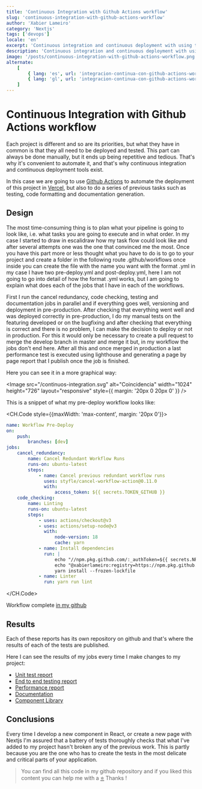 ```yaml
---
title: 'Continuous Integration with Github Actions workflow'
slug: 'continuous-integration-with-github-actions-workflow'
author: 'Xabier Lameiro'
category: 'Nextjs'
tags: ['devops']
locale: 'en'
excerpt: 'Continuous integration and continuous deployment with using the github workflow actions in a nextjs project and deploying to vercel'
description: 'Continuous integration and continuous deployment with using the github workflow actions in a nextjs project and deploying to vercel'
image: '/posts/continuous-integration-with-github-actions-workflow.png'
alternate:
    [
        { lang: 'es', url: 'integracion-continua-con-github-actions-workflow' },
        { lang: 'gl', url: 'integracion-continua-con-github-actions-workflow' },
    ]
---
```


# Continuous Integration with Github Actions workflow

<Date date="05-09-2023" />

<GoogleAdsense />

Each project is different and so are its priorities, but what they have in common is that they all need to be deployed and tested. This part can always be done manually, but it ends up being repetitive and tedious. That's why it's convenient to automate it, and that's why continuous integration and continuous deployment tools exist.

In this case we are going to use [Github Actions](https://docs.github.com/en/actions/using-workflows 'Link to github Actions') to automate the deployment of this project in [Vercel](https://vercel.com/ 'Link to vercel'), but also to do a series of previous tasks such as testing, code formatting and documentation generation.

## Design

The most time-consuming thing is to plan what your pipeline is going to look like, i.e. what tasks you are going to execute and in what order. In my case I started to draw in escalidraw how my task flow could look like and after several attempts one was the one that convinced me the most. Once you have this part more or less thought what you have to do is to go to your project and create a folder in the following route .github/workflows once inside you can create the file with the name you want with the format .yml in my case I have two pre-deploy.yml and post-deploy.yml, here I am not going to go into detail of how the format .yml works, but I am going to explain what does each of the jobs that I have in each of the workflows.

First I run the cancel redundancy, code checking, testing and documentation jobs in parallel and if everything goes well, versioning and deployment in pre-production. After checking that everything went well and was deployed correctly in pre-production, I do my manual tests on the featuring developed or on the bugfixing and after checking that everything is correct and there is no problem, I can make the decision to deploy or not in production. For this it would only be necessary to create a pull request to merge the develop branch in master and merge it but, in my workflow the jobs don't end here. After all this and once merged in production a last performance test is executed using lighthouse and generating a page by page report that I publish once the job is finished.

Here you can see it in a more graphical way:

<Image
    src="/continuos-integration.svg"
    alt="Coincidencia"
    width="1024"
    height="726"
    layout="responsive"
    style={{ margin: '20px 0 20px 0' }}
/>

This is a snippet of what my pre-deploy workflow looks like:

<CH.Code style={{maxWidth: 'max-content', margin: '20px 0'}}>

```yaml pre-deploy.yml
name: Workflow Pre-Deploy
on:
    push:
        branches: [dev]
jobs:
    cancel_redundancy:
        name: Cancel Redundant Workflow Runs
        runs-on: ubuntu-latest
        steps:
            - name: Cancel previous redundant workflow runs
              uses: styfle/cancel-workflow-action@0.11.0
              with:
                  access_token: ${{ secrets.TOKEN_GITHUB }}
    code_checking:
        name: Linting
        runs-on: ubuntu-latest
        steps:
            - uses: actions/checkout@v3
            - uses: actions/setup-node@v3
              with:
                  node-version: 18
                  cache: yarn
            - name: Install dependencies
              run: |
                  echo "//npm.pkg.github.com/:_authToken=${{ secrets.NPM_TOKEN }}" >> ~/.npmrc
                  echo "@xabierlameiro:registry=https://npm.pkg.github.com/" >> ~/.npmrc
                  yarn install --frozen-lockfile
            - name: Linter
              run: yarn run lint
```

</CH.Code>

Workflow complete [in my github](https://github.com/xabierlameiro/the-last-dance/actions/workflows/pre-deploy.yml 'in my github')

## Results

Each of these reports has its own repository on github and that's where the results of each of the tests are published.

Here I can see the results of my jobs every time I make changes to my project:

-   [Unit test report](https://coverage.xabierlameiro.com/ 'Link to Unit test report')
-   [End to end testing report](https://e2e.xabierlameiro.com/ 'Link to End to end testing report')
-   [Performance report](https://performance.xabierlameiro.com/ 'Link to Performance report')
-   [Documentation](https://docs.xabierlameiro.com/ 'Link to Documentation')
-   [Component Library](https://storybook.xabierlameiro.com/ 'Link to Component Library')

## Conclusions

Every time I develop a new component in React, or create a new page with Nextjs I'm assured that a battery of tests thoroughly checks that what I've added to my project hasn't broken any of the previous work. This is partly because you are the one who has to create the tests in the most delicate and critical parts of your application.

> You can find all this code in my github repository and if you liked this content you can help me with a [⭐️](https://github.com/xabierlameiro/the-last-dance 'Link to my github') Thanks !
